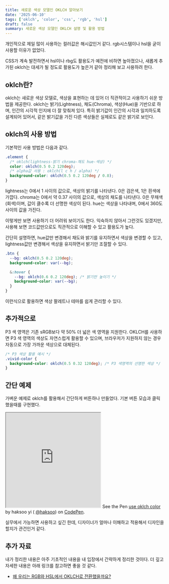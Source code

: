 ```yaml
---
title: 새로운 색상 모델인 OKLCH 알아보기
date: '2025-06-10'
tags: ['oklch', 'color', 'css', 'rgb', 'hsl']
draft: false
summary: 새로운 색상 모델인 OKLCH 설명 및 활용 방법
---
```


개인적으로 제일 많이 사용하는 컬러값은 해시값인거 같다. rgb시스템이나 hsl을 굳이 사용할 이유가 없었다.

CSS가 계속 발전하면서 hsl이나 rbg도 활용도가 예전에 비하면 높아졌으나, 새롭게 추가된 oklch는 대세가 될 정도로 활용도가 높은거 같아 정리해 보고 사용하려 한다.

## oklch란?

oklch는 새로운 색상 모델로, 색상을 표현하는 데 있어 더 직관적이고 사용하기 쉬운 방법을 제공한다. oklch는 밝기(Lightness), 채도(Chroma), 색상(Hue)을 기반으로 하며, 인간의 시각적 인지에 더 잘 맞춰져 있다. 특히 밝기값이 인간의 시각과 일치하도록 설계되어 있어서, 같은 밝기값을 가진 다른 색상들은 실제로도 같은 밝기로 보인다.

## oklch의 사용 방법

기본적인 사용 방법은 다음과 같다.

```css
.element {
  /* oklch(lightness-밝기 chroma-채도 hue-색상) */
  color: oklch(0.5 0.2 120deg);
  /* alpha값 사용 : oklch(l c h / alpha) */
  background-color: oklch(0.5 0.2 120deg / 0.8);
}
```

lightness는 0에서 1 사이의 값으로, 색상의 밝기를 나타낸다. 0은 검은색, 1은 흰색에 가깝다.
chroma는 0에서 약 0.37 사이의 값으로, 색상의 채도를 나타낸다. 0은 무채색(회색)이며, 값이 클수록 더 선명한 색상이 된다.
hue는 색상을 나타내며, 0에서 360도 사이의 값을 가진다.

이렇게만 보면 사용하기 더 어려워 보이기도 한다.
익숙하지 않아서 그런것도 있겠지만, 사용해 보면 코드값만으로도 직관적으로 이해할 수 있고 활용도가 높다.

간단히 설명하면, hue값만 변경해서 채도와 밝기를 유지하면서 색상을 변경할 수 있고, lightness값만 변경해서 색상을 유지하면서 밝기만 조절할 수 있다.

```css
.btn {
  --bg: oklch(0.5 0.2 120deg);
  background-color: var(--bg);

  &:hover {
    --bg: oklch(0.6 0.2 120deg); /* 밝기만 높이기 */
    background-color: var(--bg);
  }
}
```

이런식으로 활용하면 색상 팔레트나 테마를 쉽게 관리할 수 있다.

## 추가적으로

P3 색 영역은 기존 sRGB보다 약 50% 더 넓은 색 영역을 지원한다. OKLCH를 사용하면 P3 색 영역의 색상도 자연스럽게 활용할 수 있으며, 브라우저가 지원하지 않는 경우 자동으로 가장 가까운 색상으로 대체된다.

```css
/* P3 색상 활용 예시 */
.vivid-color {
  background-color: oklch(0.5 0.32 120deg); /* P3 색영역의 선명한 색상 */
}
```

## 간단 예제

가벼운 예제로 oklch를 활용해서 간단하게 버튼하나 만들었다. 기본 버튼 모습과 클릭했을때를 구현했다.

<iframe
  height="300"
  className="w-full"
  title="use oklch color"
  src="https://codepen.io/haksoo/embed/OPVxgWe?default-tab=result"
  loading="lazy"
  allowtransparency="true"
  allowFullScreen
></iframe>
See the Pen <a href="https://codepen.io/haksoo/pen/OPVxgWe">use oklch color</a> by haksoo yi (
<a href="https://codepen.io/haksoo">@haksoo</a>) on <a href="https://codepen.io">CodePen</a>.

실무에서 가능하면 사용하고 싶긴 한데, 디자이너가 얼마나 이해하고 적용해서 디자인을 할지가 관건인거 같다.

## 추가 자료

내가 정리한 내용은 아주 기초적인 내용을 내 입장에서 간략하게 정리한 것이다. 더 깊고 자세한 내용은 아래 링크를 참고하면 좋을 것 같다.

- [왜 우리는 RGB와 HSL에서 OKLCH로 전환했을까요?](https://siosio3103.medium.com/%EC%99%9C-%EC%9A%B0%EB%A6%AC%EB%8A%94-rgb%EC%99%80-hsl%EC%97%90%EC%84%9C-oklch%EB%A1%9C-%EC%A0%84%ED%99%98%ED%96%88%EC%9D%84%EA%B9%8C%EC%9A%94-329816984db5)
